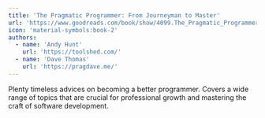 ```yaml
---
title: 'The Pragmatic Programmer: From Journeyman to Master'
url: 'https://www.goodreads.com/book/show/4099.The_Pragmatic_Programmer'
icon: 'material-symbols:book-2'
authors:
  - name: 'Andy Hunt'
    url: 'https://toolshed.com/'
  - name: 'Dave Thomas'
    url: 'https://pragdave.me/'
---
```


Plenty timeless advices on becoming a better programmer. Covers a wide range of topics that are crucial for professional growth and mastering the craft of software development.
